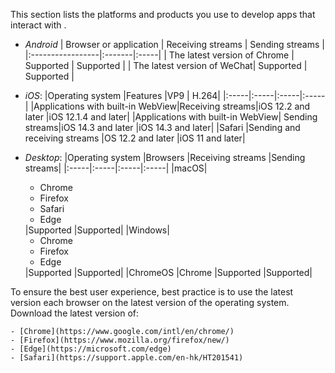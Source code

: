 
This section lists the platforms and products you use to develop apps that interact with <Vg k="AGORA_BACKEND" />.

<ProductWrapper product="cloud-recording">

- *Android*
    | Browser or application | Receiving streams | Sending streams |
    |:-----------------|:-------|:-----|
    | The latest version of Chrome         | Supported   | Supported |
    | The latest version of WeChat| Supported     | Supported |
    
- *iOS*:
    |Operating system |Features |VP9 |	H.264|
    |:-----|:-----|:-----|:-----|
    |Applications with  built-in WebView|Receiving streams|iOS 12.2 and later |iOS 12.1.4 and later|
    |Applications with  built-in WebView| Sending streams|iOS 14.3 and later |iOS 14.3 and later|
    |Safari |Sending and receiving streams |OS 12.2 and later |iOS 11 and later|

- *Desktop*:
    |Operating system |Browsers |Receiving streams |Sending streams|
    |:-----|:-----|:-----|:-----|
    |macOS|<ul><li>Chrome</li><li>Firefox</li><li>Safari</li><li>Edge</li></ul>|Supported |Supported|
    |Windows|<ul><li>Chrome</li><li>Firefox</li><li>Edge</li></ul>|Supported |Supported|
    |ChromeOS |Chrome |Supported |Supported|

To ensure the best user experience, best practice is to use the latest version each browser on the latest version of the operating system. Download the latest version of:

    - [Chrome](https://www.google.com/intl/en/chrome/)
    - [Firefox](https://www.mozilla.org/firefox/new/)
    - [Edge](https://microsoft.com/edge)
    - [Safari](https://support.apple.com/en-hk/HT201541)

</ProductWrapper>

<Android />
<Ios />
<MacOS />
<Web />
<Windows />
<Electron />
<Flutter />
<ReactNative />
<ReactJS />
<Unity />
<Unreal />
<Blueprint />
<Python />
<LinuxCpp />
